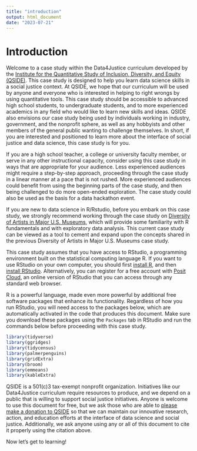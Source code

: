 ```yaml
---
title: "introduction"
output: html_document
date: "2023-07-21"
---
```


# Introduction

Welcome to a case study within the Data4Justice curriculum developed by the [Institute for the Quantitative Study of Inclusion, Diversity, and Equity (QSIDE)](http://www.qsideinstitute.org). This case study is designed to help you learn data science skills in a social justice context. At QSIDE, we hope that our curriculum will be used by anyone and everyone who is interested in helping to right wrongs by using quantitative tools. This case study should be accessible to advanced high school students, to undergraduate students, and to more experienced academics in any field who would like to learn new skills and ideas. QSIDE also envisions our case study being used by individuals working in industry, government, and the nonprofit sphere, as well as any hobbyists and other members of the general public wanting to challenge themselves. In short, if you are interested and positioned to learn more about the interface of social justice and data science, this case study is for you.

If you are a high school teacher, a college or university faculty member, or serve in any other instructional capacity, consider using this case study in ways that are appropriate for your audience. Less experienced audiences might require a step-by-step approach, proceeding through the case study in a linear manner at a pace that is not rushed. More experienced audiences could benefit from using the beginning parts of the case study, and then being challenged to do more open-ended exploration. The case study could also be used as the basis for a data hackathon event.

If you are new to data science in R/Rstudio, before you embark on this case study, we strongly recommend working through the case study on [Diversity of Artists in Major U.S. Museums](https://htmlpreview.github.io/?https://github.com/qsideinstitute/Data4Justice-Curriculum/blob/main/Data4Justice-Curriculum-v4.html), which will provide some familiarity with R fundamentals and with exploratory data analysis. This current case study can be viewed as a tool to cement and expand upon the concepts shared in the previous Diversity of Artists in Major U.S. Museums case study. 

This case study assumes that you have access to RStudio, a programming environment built on the statistical computing language R. If you want to use RStudio on your own computer, you should first [install R](https://cran.r-project.org), and then [install RStudio](https://www.rstudio.com/products/rstudio/download/#download). Alternatively, you can register for a free account with [Posit Cloud](https://posit.cloud), an online version of RStudio that you can access through any standard web browser. 

R is a powerful language, made even more powerful by additional free software packages that enhance its functionality. Regardless of how you run RStudio, you will need access to the packages below, which are automatically activated in the code that produces this document. Make sure you download these packages using the `Packages` tab in RStudio and run the commands below before proceeding with this case study.

```r
library(tidyverse)
library(ggridges)
library(tidycensus)
library(palmerpenguins)
library(gridExtra)
library(broom)
library(emmeans)
library(kableExtra)
```

QSIDE is a 501(c)3 tax-exempt nonprofit organization. Initiatives like our Data4Justice curriculum require resources to produce, and we depend on a public that is willing to support social justice initiatives. Anyone is welcome to use this document for free, but we ask those who are able to [please make a donation to QSIDE](https://qsideinstitute.org/support-us/donate/) so that we can maintain our innovative research, action, and education efforts at the interface of data science and social justice. Additionally, we ask anyone using any or all of this document to cite it properly using the citation above.

Now let's get to learning!